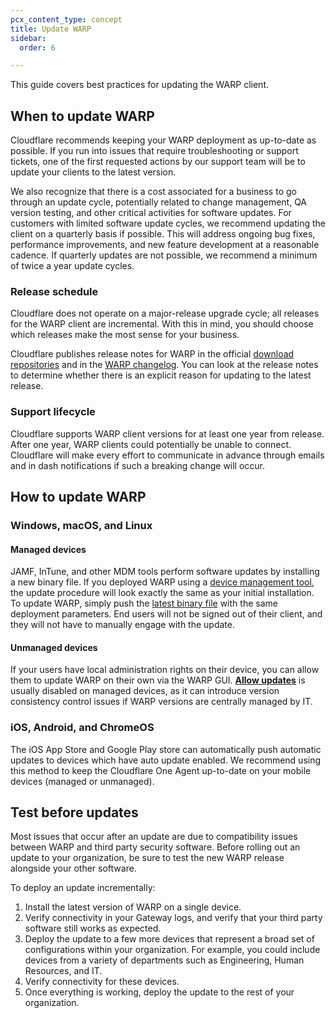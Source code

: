 ```yaml
---
pcx_content_type: concept
title: Update WARP
sidebar:
  order: 6

---
```


This guide covers best practices for updating the WARP client.

## When to update WARP

Cloudflare recommends keeping your WARP deployment as up-to-date as possible. If you run into issues that require troubleshooting or support tickets, one of the first requested actions by our support team will be to update your clients to the latest version.

We also recognize that there is a cost associated for a business to go through an update cycle, potentially related to change management, QA version testing, and other critical activities for software updates. For customers with limited software update cycles, we recommend updating the client on a quarterly basis if possible. This will address ongoing bug fixes, performance improvements, and new feature development at a reasonable cadence. If quarterly updates are not possible, we recommend a minimum of twice a year update cycles.

### Release schedule

Cloudflare does not operate on a major-release upgrade cycle; all releases for the WARP client are incremental. With this in mind, you should choose which releases make the most sense for your business.

Cloudflare publishes release notes for WARP in the official [download repositories](/cloudflare-one/connections/connect-devices/warp/download-warp/) and in the [WARP changelog](/cloudflare-one/changelog/warp/). You can look at the release notes to determine whether there is an explicit reason for updating to the latest release.

### Support lifecycle

Cloudflare supports WARP client versions for at least one year from release. After one year, WARP clients could potentially be unable to connect. Cloudflare will make every effort to communicate in advance through emails and in dash notifications if such a breaking change will occur.

## How to update WARP

### Windows, macOS, and Linux

#### Managed devices

JAMF, InTune, and other MDM tools perform software updates by installing a new binary file. If you deployed WARP using a [device management tool](/cloudflare-one/connections/connect-devices/warp/deployment/mdm-deployment/), the update procedure will look exactly the same as your initial installation. To update WARP, simply push the [latest binary file](/cloudflare-one/connections/connect-devices/warp/download-warp/) with the same deployment parameters. End users will not be signed out of their client, and they will not have to manually engage with the update.

#### Unmanaged devices

If your users have local administration rights on their device, you can allow them to update WARP on their own via the WARP GUI. [**Allow updates**](/cloudflare-one/connections/connect-devices/warp/configure-warp/warp-settings/#allow-updates) is usually disabled on managed devices, as it can introduce version consistency control issues if WARP versions are centrally managed by IT.

### iOS, Android, and ChromeOS

The iOS App Store and Google Play store can automatically push automatic updates to devices which have auto update enabled. We recommend using this method to keep the Cloudflare One Agent up-to-date on your mobile devices (managed or unmanaged).

## Test before updates

Most issues that occur after an update are due to compatibility issues between WARP and third party security software. Before rolling out an update to your organization, be sure to test the new WARP release alongside your other software.

To deploy an update incrementally:

1. Install the latest version of WARP on a single device.
2. Verify connectivity in your Gateway logs, and verify that your third party software still works as expected.
3. Deploy the update to a few more devices that represent a broad set of configurations within your organization. For example, you could include devices from a variety of departments such as Engineering, Human Resources, and IT.
4. Verify connectivity for these devices.
5. Once everything is working, deploy the update to the rest of your organization.

